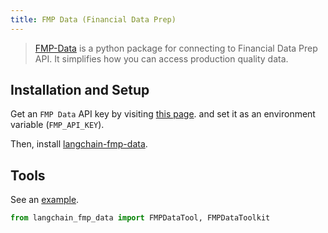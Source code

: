 ```yaml
---
title: FMP Data (Financial Data Prep)
---
```


> [FMP-Data](https://pypi.org/project/fmp-data/) is a python package for connecting to
> Financial Data Prep API. It simplifies how you can access production quality data.


## Installation and Setup

Get an `FMP Data` API key by
visiting [this page](https://site.financialmodelingprep.com/pricing-plans?couponCode=mehdi).
 and set it as an environment variable (`FMP_API_KEY`).

Then, install [langchain-fmp-data](https://pypi.org/project/langchain-fmp-data/).

## Tools

See an [example](https://github.com/MehdiZare/langchain-fmp-data/tree/main/docs).

```python
from langchain_fmp_data import FMPDataTool, FMPDataToolkit
```
